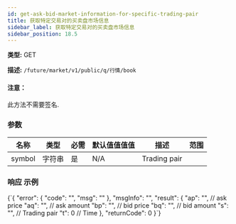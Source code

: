 ```yaml
---
id: get-ask-bid-market-information-for-specific-trading-pair
title: 获取特定交易对的买卖盘市场信息
sidebar_label: 获取特定交易对的买卖盘市场信息
sidebar_position: 18.5
---
```


**类型:** GET

**描述:** `/future/market/v1/public/q/行情/book`

#### 注意：

此方法不需要签名.

### 参数

| 名称   | 类型   | 必需 | 默认值值值值 | 描述  | 范围 |
| ------ | ------ | --------- | ------- | ------------ | ------ |
| symbol | 字符串 | 是      | N/A     | Trading pair |        |

### 响应 示例


<CodeBlock language="json" title="响应">
  {`{
  "error": {
    "code": "",
    "msg": ""
  },
  "msgInfo": "",
  "result": {
    "ap": "", // ask price
    "aq": "", // ask amount
    "bp": "", // bid price
    "bq": "", // bid amount
    "s": "",  // Trading pair
    "t": 0    // Time
  },
  "returnCode": 0
}`}
</CodeBlock>
